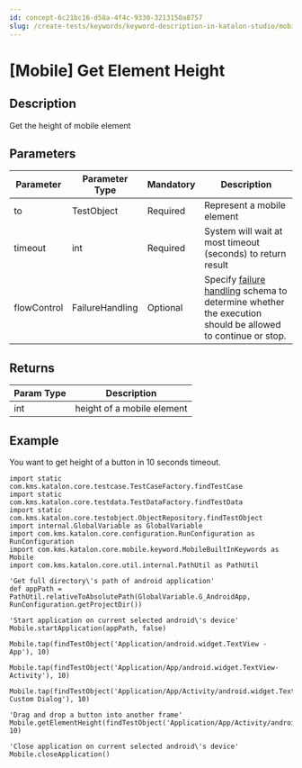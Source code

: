 ```yaml
---
id: concept-6c21bc16-d58a-4f4c-9330-3213150a8757
slug: /create-tests/keywords/keyword-description-in-katalon-studio/mobile-keywords/mobile-get-element-height
---
```


# \[Mobile\] Get Element Height

## Description

Get the height of mobile element

## Parameters

<table><tr><th>Parameter</th><th>Parameter Type</th><th>Mandatory</th><th>Description</th></tr><tbody><tr><td>to</td><td>TestObject</td><td>Required</td><td>Represent a mobile element</td></tr><tr><td>timeout</td><td>int</td><td>Required</td><td>System will wait at most timeout (seconds) to return result</td></tr><tr><td>flowControl</td><td>FailureHandling</td><td>Optional</td><td>Specify <a href="/maintain/configure-failure-handling-settings-in-katalon-studio" >failure handling</a> schema to determine whether the execution should be allowed to continue or stop.</td></tr></tbody></table>

## Returns

<table><tr><th>Param Type</th><th>Description</th></tr><tbody><tr><td>int</td><td>height of a mobile element</td></tr></tbody></table>

## Example

You want to get height of a button in 10 seconds timeout.

```
import static com.kms.katalon.core.testcase.TestCaseFactory.findTestCase
import static com.kms.katalon.core.testdata.TestDataFactory.findTestData
import static com.kms.katalon.core.testobject.ObjectRepository.findTestObject
import internal.GlobalVariable as GlobalVariable
import com.kms.katalon.core.configuration.RunConfiguration as RunConfiguration
import com.kms.katalon.core.mobile.keyword.MobileBuiltInKeywords as Mobile
import com.kms.katalon.core.util.internal.PathUtil as PathUtil

'Get full directory\'s path of android application'
def appPath = PathUtil.relativeToAbsolutePath(GlobalVariable.G_AndroidApp, RunConfiguration.getProjectDir())

'Start application on current selected android\'s device'
Mobile.startApplication(appPath, false)

Mobile.tap(findTestObject('Application/android.widget.TextView - App'), 10)

Mobile.tap(findTestObject('Application/App/android.widget.TextView-Activity'), 10)

Mobile.tap(findTestObject('Application/App/Activity/android.widget.TextView-Custom Dialog'), 10)

'Drag and drop a button into another frame'
Mobile.getElementHeight(findTestObject('Application/App/Activity/android.widget.Button'), 10)

'Close application on current selected android\'s device'
Mobile.closeApplication()

```